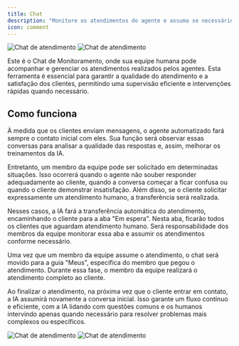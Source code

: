 ```yaml
---
title: Chat
description: "Monitore os atendimentos do agente e assuma se necessário"
icon: comment
---
```


<img
  className="block dark:hidden rounded-xl border border-gray-300"
  src="/images/chat/full-light.png"
  alt="Chat de atendimento"
/>
<img
  className="hidden dark:block rounded-xl"
  src="/images/chat/full-dark.png"
  alt="Chat de atendimento"
/>

Este é o Chat de Monitoramento, onde sua equipe humana pode acompanhar e gerenciar os atendimentos realizados pelos agentes. Esta ferramenta é essencial para garantir a qualidade do atendimento e a satisfação dos clientes, permitindo uma supervisão eficiente e intervenções rápidas quando necessário.

## Como funciona

À medida que os clientes enviam mensagens, o agente automatizado fará sempre o contato inicial com eles. Sua função será observar essas conversas para analisar a qualidade das respostas e, assim, melhorar os treinamentos da IA.

Entretanto, um membro da equipe pode ser solicitado em determinadas situações. Isso ocorrerá quando o agente não souber responder adequadamente ao cliente, quando a conversa começar a ficar confusa ou quando o cliente demonstrar insatisfação. Além disso, se o cliente solicitar expressamente um atendimento humano, a transferência será realizada.

Nesses casos, a IA fará a transferência automática do atendimento, encaminhando o cliente para a aba "Em espera". Nesta aba, ficarão todos os clientes que aguardam atendimento humano. Será responsabilidade dos membros da equipe monitorar essa aba e assumir os atendimentos conforme necessário.

Uma vez que um membro da equipe assume o atendimento, o chat será movido para a guia "Meus", específica do membro que pegou o atendimento. Durante essa fase, o membro da equipe realizará o atendimento completo ao cliente.

Ao finalizar o atendimento, na próxima vez que o cliente entrar em contato, a IA assumirá novamente a conversa inicial. Isso garante um fluxo contínuo e eficiente, com a IA lidando com questões comuns e os humanos intervindo apenas quando necessário para resolver problemas mais complexos ou específicos.

<img
  className="block dark:hidden rounded-xl border border-gray-300"
  src="/images/chat/chat-filter-light.png"
  alt="Chat de atendimento"
/>
<img
  className="hidden dark:block rounded-xl"
  src="/images/chat/chat-filter-dark.png"
  alt="Chat de atendimento"
/>
